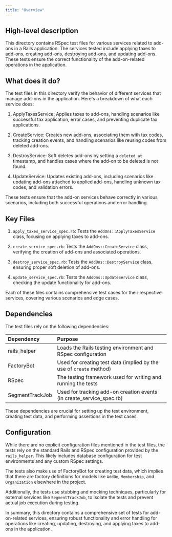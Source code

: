 ```yaml
---
title: "Overview"
---
```


## High-level description
This directory contains RSpec test files for various services related to add-ons in a Rails application. The services tested include applying taxes to add-ons, creating add-ons, destroying add-ons, and updating add-ons. These tests ensure the correct functionality of the add-on-related operations in the application.

## What does it do?
The test files in this directory verify the behavior of different services that manage add-ons in the application. Here's a breakdown of what each service does:

1. ApplyTaxesService: Applies taxes to add-ons, handling scenarios like successful tax application, error cases, and preventing duplicate tax applications.

2. CreateService: Creates new add-ons, associating them with tax codes, tracking creation events, and handling scenarios like reusing codes from deleted add-ons.

3. DestroyService: Soft deletes add-ons by setting a `deleted_at` timestamp, and handles cases where the add-on to be deleted is not found.

4. UpdateService: Updates existing add-ons, including scenarios like updating add-ons attached to applied add-ons, handling unknown tax codes, and validation errors.

These tests ensure that the add-on services behave correctly in various scenarios, including both successful operations and error handling.

## Key Files
1. `apply_taxes_service_spec.rb`: Tests the `AddOns::ApplyTaxesService` class, focusing on applying taxes to add-ons.

2. `create_service_spec.rb`: Tests the `AddOns::CreateService` class, verifying the creation of add-ons and associated operations.

3. `destroy_service_spec.rb`: Tests the `AddOns::DestroyService` class, ensuring proper soft deletion of add-ons.

4. `update_service_spec.rb`: Tests the `AddOns::UpdateService` class, checking the update functionality for add-ons.

Each of these files contains comprehensive test cases for their respective services, covering various scenarios and edge cases.

## Dependencies
The test files rely on the following dependencies:

| Dependency | Purpose |
|:-----------|:--------|
| rails_helper | Loads the Rails testing environment and RSpec configuration |
| FactoryBot | Used for creating test data (implied by the use of `create` method) |
| RSpec | The testing framework used for writing and running the tests |
| SegmentTrackJob | Used for tracking add-on creation events (in create_service_spec.rb) |

These dependencies are crucial for setting up the test environment, creating test data, and performing assertions in the test cases.

## Configuration
While there are no explicit configuration files mentioned in the test files, the tests rely on the standard Rails and RSpec configuration provided by the `rails_helper`. This likely includes database configuration for test environments and any custom RSpec settings.

The tests also make use of FactoryBot for creating test data, which implies that there are factory definitions for models like `AddOn`, `Membership`, and `Organization` elsewhere in the project.

Additionally, the tests use stubbing and mocking techniques, particularly for external services like `SegmentTrackJob`, to isolate the tests and prevent actual job execution during testing.

In summary, this directory contains a comprehensive set of tests for add-on-related services, ensuring robust functionality and error handling for operations like creating, updating, destroying, and applying taxes to add-ons in the application.